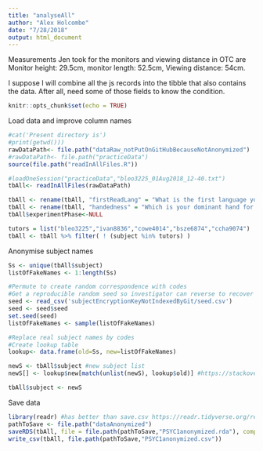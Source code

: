 ```yaml
---
title: "analyseAll"
author: "Alex Holcombe"
date: "7/28/2018"
output: html_document
---
```


Measurements Jen took for the monitors and viewing distance in OTC are Monitor height: 29.5cm, monitor length: 52.5cm, Viewing distance: 54cm.

I suppose I will combine all the js records into the tibble that also contains the data. After all, need some of those fields to know the condition.

```r
knitr::opts_chunk$set(echo = TRUE)
```

Load data and improve column names

```r
#cat('Present directory is')
#print(getwd()))
rawDataPath<- file.path("dataRaw_notPutOnGitHubBecauseNotAnonymized")
#rawDataPath<- file.path("practiceData")
source(file.path("readInAllFiles.R"))

#loadOneSession("practiceData","bleo3225_01Aug2018_12-40.txt")
tbAll<- readInAllFiles(rawDataPath)

tbAll <- rename(tbAll, "firstReadLang" = "What is the first language you learned to read?")
tbAll <- rename(tbAll, "handedness" = "Which is your dominant hand for common tasks,\nlike writing, throwing, and brushing your teeth?\n\n")
tbAll$experimentPhase<-NULL

```

```r
tutors = list("bleo3225","ivan8836","cowe4014","bsze6874","ccha9074")
tbAll <- tbAll %>% filter( ! (subject %in% tutors) )
```

Anonymise subject names

```r
Ss <- unique(tbAll$subject)
listOfFakeNames <- 1:length(Ss)

#Permute to create random correspondence with codes
#Get a reproducible random seed so investigator can reverse to recover subject unikey if necessary
seed <- read_csv('subjectEncryptionKeyNotIndexedByGit/seed.csv')
seed <- seed$seed
set.seed(seed)
listOfFakeNames <- sample(listOfFakeNames)

#Replace real subject names by codes
#Create lookup table
lookup<- data.frame(old=Ss, new=listOfFakeNames)

newS <- tbAll$subject #new subject list
newS[] <- lookup$new[match(unlist(newS), lookup$old)] #https://stackoverflow.com/a/35636836/302378

tbAll$subject <- newS

```


Save data
```r
library(readr) #has better than save.csv https://readr.tidyverse.org/reference/write_delim.html
pathToSave <- file.path("dataAnonymized")
saveRDS(tbAll, file = file.path(pathToSave,"PSYC1anonymized.rda"), compress="bzip2")
write_csv(tbAll, file.path(pathToSave,"PSYC1anonymized.csv"))
```
